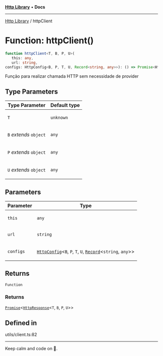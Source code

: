 
<Meta title="Libs/Http/functions/httpClient" />



[**Http Library**](/?path=/docs/libs-http-overview--page) • **Docs**

***

[Http Library](/?path=/docs/libs-http-overview--page) / httpClient

# Function: httpClient()

```ts
function httpClient<T, B, P, U>(
   this: any, 
   url: string, 
configs: HttpConfig<B, P, T, U, Record<string, any>>): () => Promise<HttpResponse<T, B, P, U>>
```

Função para realizar chamada HTTP sem necessidade de provider

## Type Parameters

<table>
<thead>
<tr>
<th>Type Parameter</th>
<th>Default type</th>
</tr>
</thead>
<tbody>
<tr>
<td>

`T`

</td>
<td>

`unknown`

</td>
</tr>
<tr>
<td>

`B` *extends* `object`

</td>
<td>

`any`

</td>
</tr>
<tr>
<td>

`P` *extends* `object`

</td>
<td>

`any`

</td>
</tr>
<tr>
<td>

`U` *extends* `object`

</td>
<td>

`any`

</td>
</tr>
</tbody>
</table>

## Parameters

<table>
<thead>
<tr>
<th>Parameter</th>
<th>Type</th>
</tr>
</thead>
<tbody>
<tr>
<td>

`this`

</td>
<td>

`any`

</td>
</tr>
<tr>
<td>

`url`

</td>
<td>

`string`

</td>
</tr>
<tr>
<td>

`configs`

</td>
<td>

[`HttpConfig`](/?path=/docs/libs-http-interfaces-httpconfig)\<`B`, `P`, `T`, `U`, [`Record`](https://www.typescriptlang.org/docs/handbook/utility-types.html#recordkeys-type)\<`string`, `any`\>\>

</td>
</tr>
</tbody>
</table>

## Returns

`Function`

### Returns

[`Promise`](https://developer.mozilla.org/docs/Web/JavaScript/Reference/Global_Objects/Promise)\<[`HttpResponse`](/?path=/docs/libs-http-classes-httpresponse)\<`T`, `B`, `P`, `U`\>\>

## Defined in

utils/client.ts:82


***

Keep calm and code on 🤘.